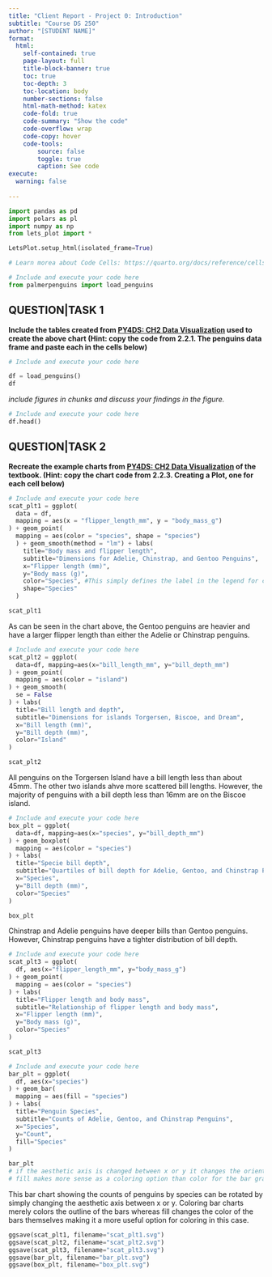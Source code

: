 ```yaml
---
title: "Client Report - Project 0: Introduction"
subtitle: "Course DS 250"
author: "[STUDENT NAME]"
format:
  html:
    self-contained: true
    page-layout: full
    title-block-banner: true
    toc: true
    toc-depth: 3
    toc-location: body
    number-sections: false
    html-math-method: katex
    code-fold: true
    code-summary: "Show the code"
    code-overflow: wrap
    code-copy: hover
    code-tools:
        source: false
        toggle: true
        caption: See code
execute: 
  warning: false
    
---
```


```python
import pandas as pd
import polars as pl
import numpy as np
from lets_plot import *

LetsPlot.setup_html(isolated_frame=True)
```


```python
# Learn morea about Code Cells: https://quarto.org/docs/reference/cells/cells-jupyter.html

# Include and execute your code here
from palmerpenguins import load_penguins
```

## QUESTION|TASK 1

__Include the tables created from [PY4DS: CH2 Data Visualization](https://aeturrell.github.io/python4DS/data-visualise.html) used to create the above chart (Hint: copy the code from 2.2.1. The penguins data frame and paste each in the cells below)__


```python
# Include and execute your code here

df = load_penguins()
df
```

_include figures in chunks and discuss your findings in the figure._

```python
# Include and execute your code here
df.head()

```


## QUESTION|TASK 2

__Recreate the example charts from [PY4DS: CH2 Data Visualization](https://aeturrell.github.io/python4DS/data-visualise.html) of the textbook. (Hint: copy the chart code from 2.2.3. Creating a Plot, one for each cell below)__


```python
# Include and execute your code here
scat_plt1 = ggplot(
  data = df,
  mapping = aes(x = "flipper_length_mm", y = "body_mass_g")
) + geom_point(
  mapping = aes(color = "species", shape = "species")
  ) + geom_smooth(method = "lm") + labs(
    title="Body mass and flipper length",
    subtitle="Dimensions for Adelie, Chinstrap, and Gentoo Penguins",
    x="Flipper length (mm)",
    y="Body mass (g)",
    color="Species", #This simply defines the label in the legend for color
    shape="Species"
  )

scat_plt1
```

As can be seen in the chart above, the Gentoo penguins are heavier and have a larger flipper length than either the Adelie or Chinstrap penguins.

```python
# Include and execute your code here
scat_plt2 = ggplot(
  data=df, mapping=aes(x="bill_length_mm", y="bill_depth_mm")
) + geom_point(
  mapping = aes(color = "island")
) + geom_smooth(
  se = False
) + labs(
  title="Bill length and depth",
  subtitle="Dimensions for islands Torgersen, Biscoe, and Dream",
  x="Bill length (mm)",
  y="Bill depth (mm)",
  color="Island"
)

scat_plt2
```

All penguins on the Torgersen Island have a bill length less than about 45mm. The other two islands ahve more scattered bill lengths. However, the majority of penguins with a bill depth less than 16mm are on the Biscoe island.

```python
# Include and execute your code here
box_plt = ggplot(
  data=df, mapping=aes(x="species", y="bill_depth_mm")
) + geom_boxplot(
  mapping = aes(color = "species")
) + labs(
  title="Specie bill depth",
  subtitle="Quartiles of bill depth for Adelie, Gentoo, and Chinstrap Penguins",
  x="Species",
  y="Bill depth (mm)",
  color="Species"
)

box_plt
```

Chinstrap and Adelie penguins have deeper bills than Gentoo penguins. However, Chinstrap penguins have a tighter distribution of bill depth.
```python
# Include and execute your code here
scat_plt3 = ggplot(
  df, aes(x="flipper_length_mm", y="body_mass_g")
) + geom_point(
  mapping = aes(color = "species")
) + labs(
  title="Flipper length and body mass",
  subtitle="Relationship of flipper length and body mass",
  x="Flipper length (mm)",
  y="Body mass (g)",
  color="Species"
)

scat_plt3
```


```python
# Include and execute your code here
bar_plt = ggplot(
  df, aes(x="species")
) + geom_bar(
  mapping = aes(fill = "species")
) + labs(
  title="Penguin Species",
  subtitle="Counts of Adelie, Gentoo, and Chinstrap Penguins",
  x="Species",
  y="Count",
  fill="Species"
)

bar_plt
# if the aesthetic axis is changed between x or y it changes the orientation of the bar graph from verticle to horizontal.
# fill makes more sense as a coloring option than color for the bar graph, because color is merely the border around the bars where fill is the color of the bars
```
This bar chart showing the counts of penguins by species can be rotated by simply changing the aesthetic axis between x or y. Coloring bar charts merely colors the outline of the bars whereas fill changes the color of the bars themselves making it a more useful option for coloring in this case.

```python
ggsave(scat_plt1, filename="scat_plt1.svg")
ggsave(scat_plt2, filename="scat_plt2.svg")
ggsave(scat_plt3, filename="scat_plt3.svg")
ggsave(bar_plt, filename="bar_plt.svg")
ggsave(box_plt, filename="box_plt.svg")
```